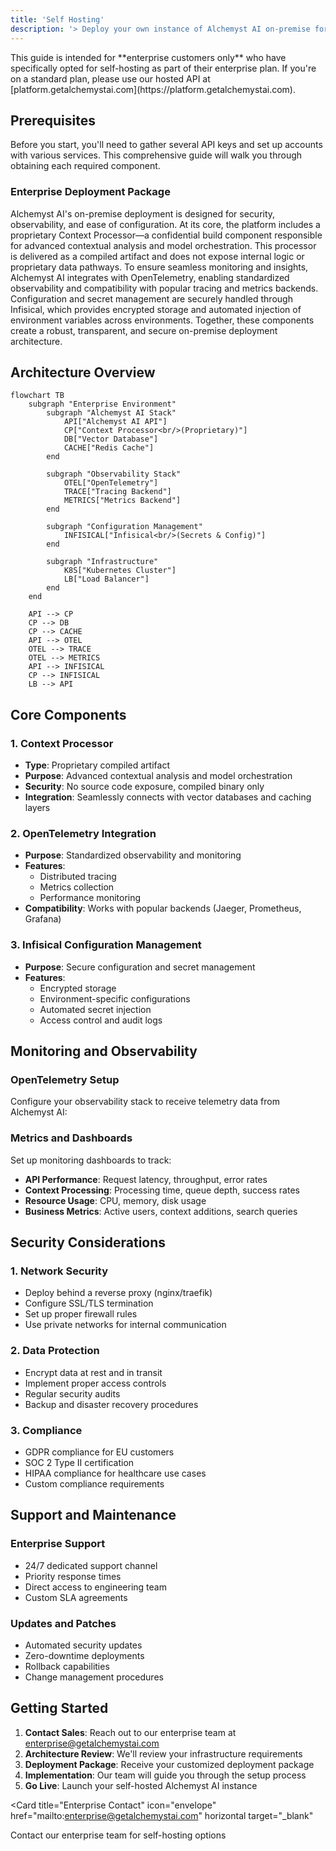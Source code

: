 ```yaml
---
title: 'Self Hosting'
description: '> Deploy your own instance of Alchemyst AI on-premise for enterprise-grade security and control'
---
```


<Warning>
  This guide is intended for **enterprise customers only** who have specifically opted for self-hosting as part of their enterprise plan. If you're on a standard plan, please use our hosted API at [platform.getalchemystai.com](https://platform.getalchemystai.com).
</Warning>

## Prerequisites

Before you start, you'll need to gather several API keys and set up accounts with various services. This comprehensive guide will walk you through obtaining each required component.

### Enterprise Deployment Package

Alchemyst AI's on-premise deployment is designed for security, observability, and ease of configuration. At its core, the platform includes a proprietary Context Processor—a confidential build component responsible for advanced contextual analysis and model orchestration. This processor is delivered as a compiled artifact and does not expose internal logic or proprietary data pathways. To ensure seamless monitoring and insights, Alchemyst AI integrates with OpenTelemetry, enabling standardized observability and compatibility with popular tracing and metrics backends. Configuration and secret management are securely handled through Infisical, which provides encrypted storage and automated injection of environment variables across environments. Together, these components create a robust, transparent, and secure on-premise deployment architecture.

## Architecture Overview

```mermaid
flowchart TB
    subgraph "Enterprise Environment"
        subgraph "Alchemyst AI Stack"
            API["Alchemyst AI API"]
            CP["Context Processor<br/>(Proprietary)"]
            DB["Vector Database"]
            CACHE["Redis Cache"]
        end
        
        subgraph "Observability Stack"
            OTEL["OpenTelemetry"]
            TRACE["Tracing Backend"]
            METRICS["Metrics Backend"]
        end
        
        subgraph "Configuration Management"
            INFISICAL["Infisical<br/>(Secrets & Config)"]
        end
        
        subgraph "Infrastructure"
            K8S["Kubernetes Cluster"]
            LB["Load Balancer"]
        end
    end
    
    API --> CP
    CP --> DB
    CP --> CACHE
    API --> OTEL
    OTEL --> TRACE
    OTEL --> METRICS
    API --> INFISICAL
    CP --> INFISICAL
    LB --> API
```

## Core Components

### 1. Context Processor
- **Type**: Proprietary compiled artifact
- **Purpose**: Advanced contextual analysis and model orchestration
- **Security**: No source code exposure, compiled binary only
- **Integration**: Seamlessly connects with vector databases and caching layers

### 2. OpenTelemetry Integration
- **Purpose**: Standardized observability and monitoring
- **Features**: 
  - Distributed tracing
  - Metrics collection
  - Performance monitoring
- **Compatibility**: Works with popular backends (Jaeger, Prometheus, Grafana)

### 3. Infisical Configuration Management
- **Purpose**: Secure configuration and secret management
- **Features**:
  - Encrypted storage
  - Environment-specific configurations
  - Automated secret injection
  - Access control and audit logs


## Monitoring and Observability

### OpenTelemetry Setup

Configure your observability stack to receive telemetry data from Alchemyst AI:


### Metrics and Dashboards

Set up monitoring dashboards to track:

- **API Performance**: Request latency, throughput, error rates
- **Context Processing**: Processing time, queue depth, success rates
- **Resource Usage**: CPU, memory, disk usage
- **Business Metrics**: Active users, context additions, search queries

## Security Considerations

### 1. Network Security
- Deploy behind a reverse proxy (nginx/traefik)
- Configure SSL/TLS termination
- Set up proper firewall rules
- Use private networks for internal communication

### 2. Data Protection
- Encrypt data at rest and in transit
- Implement proper access controls
- Regular security audits
- Backup and disaster recovery procedures

### 3. Compliance
- GDPR compliance for EU customers
- SOC 2 Type II certification
- HIPAA compliance for healthcare use cases
- Custom compliance requirements

## Support and Maintenance

### Enterprise Support
- 24/7 dedicated support channel
- Priority response times
- Direct access to engineering team
- Custom SLA agreements

### Updates and Patches
- Automated security updates
- Zero-downtime deployments
- Rollback capabilities
- Change management procedures

## Getting Started

1. **Contact Sales**: Reach out to our enterprise team at [enterprise@getalchemystai.com](mailto:enterprise@getalchemystai.com)
2. **Architecture Review**: We'll review your infrastructure requirements
3. **Deployment Package**: Receive your customized deployment package
4. **Implementation**: Our team will guide you through the setup process
5. **Go Live**: Launch your self-hosted Alchemyst AI instance

<Card
    title="Enterprise Contact"
    icon="envelope"
    href="mailto:enterprise@getalchemystai.com"
    horizontal
    target="_blank"
>
  Contact our enterprise team for self-hosting options
</Card>
